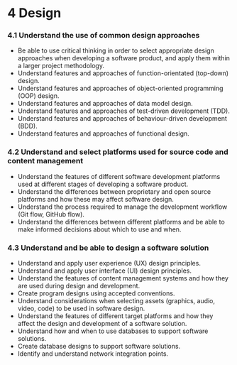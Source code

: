 # 4 Design

### 4.1 Understand the use of common design approaches
- Be able to use critical thinking in order to select appropriate design approaches when developing a software product, and apply them within a larger project methodology.
- Understand features and approaches of function-orientated (top-down) design.
- Understand features and approaches of object-oriented programming (OOP) design.
- Understand features and approaches of data model design.
- Understand features and approaches of test-driven development (TDD).
- Understand features and approaches of behaviour-driven development (BDD).
- Understand features and approaches of functional design.

### 4.2 Understand and select platforms used for source code and content management
- Understand the features of different software development platforms used at different stages of developing a software product.
- Understand the differences between proprietary and open source platforms and how these may affect software design.
- Understand the process required to manage the development workflow (Git flow, GitHub flow).
- Understand the differences between different platforms and be able to make informed decisions about which to use and when.

### 4.3 Understand and be able to design a software solution
- Understand and apply user experience (UX) design principles.
- Understand and apply user interface (UI) design principles.
- Understand the features of content management systems and how they are used during design and development.
- Create program designs using accepted conventions.
- Understand considerations when selecting assets (graphics, audio, video, code) to be used in software design.
- Understand the features of different target platforms and how they affect the design and development of a software solution.
- Understand how and when to use databases to support software solutions.
- Create database designs to support software solutions.
- Identify and understand network integration points.
